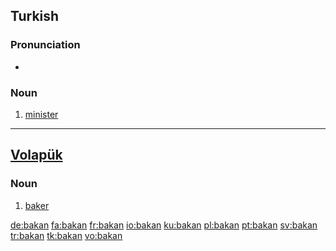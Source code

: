 ==Turkish==

===Pronunciation===
* {{IPA|/bɑ.kɑn/|lang=tr}}

===Noun===
{{infl|tr|noun}}

# [[minister]]

----

==[[Volapük]]==

===Noun===
{{infl|vo|noun}}

# [[baker]]

[[de:bakan]]
[[fa:bakan]]
[[fr:bakan]]
[[io:bakan]]
[[ku:bakan]]
[[pl:bakan]]
[[pt:bakan]]
[[sv:bakan]]
[[tr:bakan]]
[[tk:bakan]]
[[vo:bakan]]
